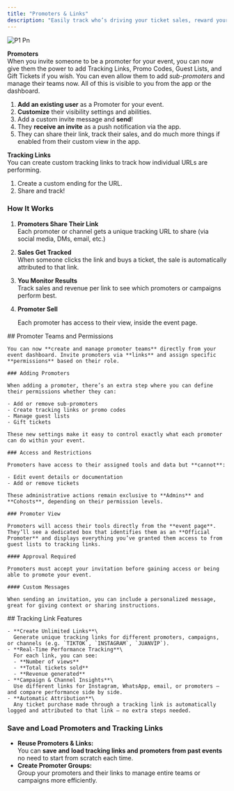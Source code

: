 ```yaml
---
title: "Promoters & Links"
description: "Easily track who’s driving your ticket sales, reward your promoters, and measure campaign performance all in one place."
---
```


![P1 Pn](/images/p1.png)

**Promoters**\
When you invite someone to be a promoter for your event, you can now give them the power to add Tracking Links, Promo Codes, Guest Lists, and Gift Tickets if you wish. You can even allow them to add _sub-promoters_ and manage their teams now. All of this is visible to you from the app or the dashboard.

1. **Add an existing user** as a Promoter for your event.
2. **Customize** their visibility settings and abilities.
3. Add a custom invite message and **send**!
4. They **receive an invite** as a push notification via the app.
5. They can share their link, track their sales, and do much more things if enabled from their custom view in the app.

**Tracking Links**\
You can create custom tracking links to track how individual URLs are performing.

1. Create a custom ending for the URL.
2. Share and track!

### How It Works

1. **Promoters Share Their Link**\
   Each promoter or channel gets a unique tracking URL to share (via social media, DMs, email, etc.)
2. **Sales Get Tracked**\
   When someone clicks the link and buys a ticket, the sale is automatically attributed to that link.
3. **You Monitor Results**\
   Track sales and revenue per link to see which promoters or campaigns perform best.
4. **Promoter Sell**

   Each promoter has access to their view, inside the event page.

<Tabs>
  <Tab title="Promoters">
    ## Promoter Teams and Permissions

    You can now **create and manage promoter teams** directly from your event dashboard. Invite promoters via **links** and assign specific **permissions** based on their role.

    ### Adding Promoters

    When adding a promoter, there’s an extra step where you can define their permissions whether they can:

    - Add or remove sub-promoters
    - Create tracking links or promo codes
    - Manage guest lists
    - Gift tickets

    These new settings make it easy to control exactly what each promoter can do within your event.

    ### Access and Restrictions

    Promoters have access to their assigned tools and data but **cannot**:

    - Edit event details or documentation
    - Add or remove tickets

    These administrative actions remain exclusive to **Admins** and **Cohosts**, depending on their permission levels.

    ### Promoter View

    Promoters will access their tools directly from the **event page**. They’ll see a dedicated box that identifies them as an **Official Promoter** and displays everything you’ve granted them access to from guest lists to tracking links.

    #### Approval Required

    Promoters must accept your invitation before gaining access or being able to promote your event.

    #### Custom Messages

    When sending an invitation, you can include a personalized message, great for giving context or sharing instructions.
  </Tab>
  <Tab title="Tracking Links">
    ## Tracking Link Features

    - **Create Unlimited Links**\
      Generate unique tracking links for different promoters, campaigns, or channels (e.g. `TIKTOK`, `INSTAGRAM`, `JUANVIP`).
    - **Real-Time Performance Tracking**\
      For each link, you can see:
      - **Number of views**
      - **Total tickets sold**
      - **Revenue generated**
    - **Campaign & Channel Insights**\
      Use different links for Instagram, WhatsApp, email, or promoters — and compare performance side by side.
    - **Automatic Attribution**\
      Any ticket purchase made through a tracking link is automatically logged and attributed to that link — no extra steps needed.
  </Tab>
</Tabs>

### Save and Load Promoters and Tracking Links

- **Reuse Promoters & Links:**\
  You can **save** **and** **load tracking links and promoters from past events** no need to start from scratch each time.
- **Create Promoter Groups:**\
  Group your promoters and their links to manage entire teams or campaigns more efficiently.